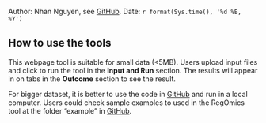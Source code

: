 Author: Nhan Nguyen, see [GitHub](https://github.com/NhanNguyen000/RegOmics).
Date: `r format(Sys.time(), '%d %B, %Y')`

## How to use the tools
This webpage tool is suitable for small data (<5MB). Users upload input files and click to run the tool in the **Input and Run** section. The results will appear in on tabs in the **Outcome** section to see the result.

For bigger dataset, it is better to use the code in [GitHub](https://github.com/NhanNguyen000/RegOmics) and run in a local computer. Users could check sample examples to used in the RegOmics tool at the folder "example" in [GitHub](https://github.com/NhanNguyen000/RegOmics).

